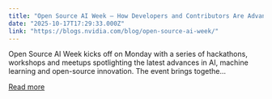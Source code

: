 ```yaml
---
title: "Open Source AI Week — How Developers and Contributors Are Advancing AI Innovation"
date: "2025-10-17T17:29:33.000Z"
link: "https://blogs.nvidia.com/blog/open-source-ai-week/"
---
```


Open Source AI Week kicks off on Monday with a series of hackathons, workshops and meetups spotlighting the latest advances in AI, machine learning and open-source innovation. The event brings togethe...

[Read more](https://blogs.nvidia.com/blog/open-source-ai-week/)
